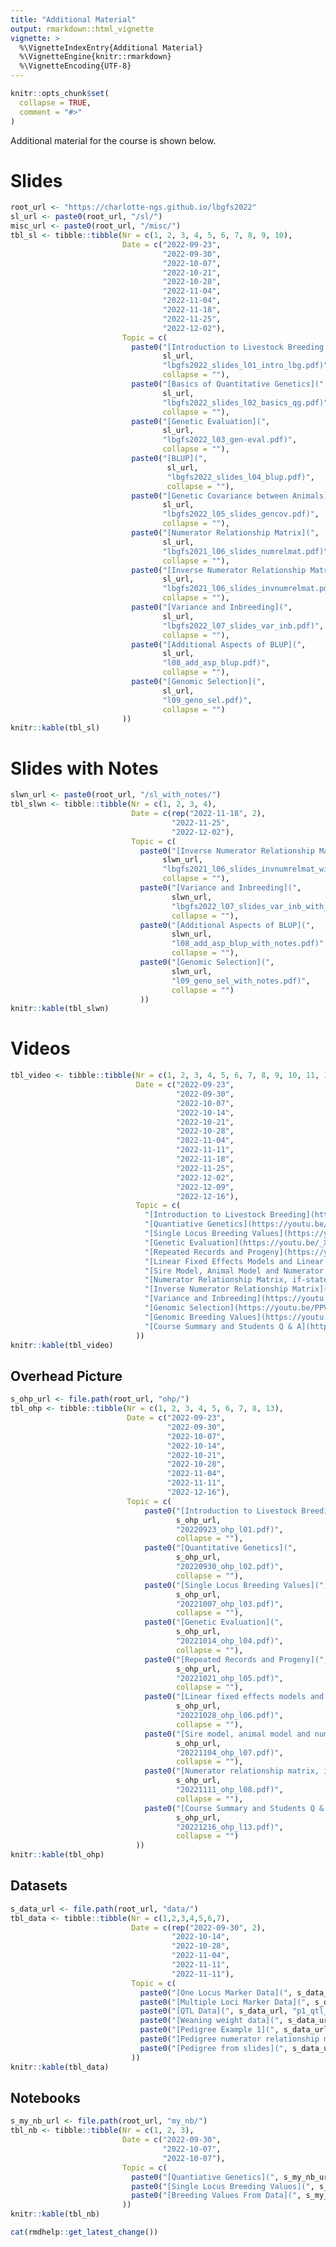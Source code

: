 ```yaml
---
title: "Additional Material"
output: rmarkdown::html_vignette
vignette: >
  %\VignetteIndexEntry{Additional Material}
  %\VignetteEngine{knitr::rmarkdown}
  %\VignetteEncoding{UTF-8}
---
```


```r
knitr::opts_chunk$set(
  collapse = TRUE,
  comment = "#>"
)
```

Additional material for the course is shown below.


# Slides

```r
root_url <- "https://charlotte-ngs.github.io/lbgfs2022" 
sl_url <- paste0(root_url, "/sl/")
misc_url <- paste0(root_url, "/misc/")
tbl_sl <- tibble::tibble(Nr = c(1, 2, 3, 4, 5, 6, 7, 8, 9, 10),
                         Date = c("2022-09-23",
                                  "2022-09-30",
                                  "2022-10-07",
                                  "2022-10-21",
                                  "2022-10-28",
                                  "2022-11-04",
                                  "2022-11-04",
                                  "2022-11-18",
                                  "2022-11-25",
                                  "2022-12-02"),
                         Topic = c(
                           paste0("[Introduction to Livestock Breeding and Genomics](", 
                                  sl_url, 
                                  "lbgfs2022_slides_l01_intro_lbg.pdf)", 
                                  collapse = ""),
                           paste0("[Basics of Quantitative Genetics](", 
                                  sl_url, 
                                  "lbgfs2022_slides_l02_basics_qg.pdf)", 
                                  collapse = ""),
                           paste0("[Genetic Evaluation](",
                                  sl_url,
                                  "lbgfs2022_l03_gen-eval.pdf)",
                                  collapse = ""),
                           paste0("[BLUP](",
                                   sl_url,
                                   "lbgfs2022_slides_l04_blup.pdf)",
                                   collapse = ""),
                           paste0("[Genetic Covariance between Animals](",
                                  sl_url,
                                  "lbgfs2022_l05_slides_gencov.pdf)",
                                  collapse = ""),
                           paste0("[Numerator Relationship Matrix](",
                                  sl_url,
                                  "lbgfs2021_l06_slides_numrelmat.pdf)",
                                  collapse = ""),
                           paste0("[Inverse Numerator Relationship Matrix](",
                                  sl_url,
                                  "lbgfs2021_l06_slides_invnumrelmat.pdf)",
                                  collapse = ""),
                           paste0("[Variance and Inbreeding](",
                                  sl_url,
                                  "lbgfs2022_l07_slides_var_inb.pdf)",
                                  collapse = ""),
                           paste0("[Additional Aspects of BLUP](",
                                  sl_url,
                                  "l08_add_asp_blup.pdf)",
                                  collapse = ""),
                           paste0("[Genomic Selection](",
                                  sl_url,
                                  "l09_geno_sel.pdf)",
                                  collapse = "")
                         ))
knitr::kable(tbl_sl)
```                         

# Slides with Notes

```r
slwn_url <- paste0(root_url, "/sl_with_notes/")
tbl_slwn <- tibble::tibble(Nr = c(1, 2, 3, 4),
                           Date = c(rep("2022-11-18", 2),
                                    "2022-11-25",
                                    "2022-12-02"),
                           Topic = c(
                             paste0("[Inverse Numerator Relationship Matrix](",
                                  slwn_url,
                                  "lbgfs2021_l06_slides_invnumrelmat_with_notes.pdf)",
                                  collapse = ""),
                             paste0("[Variance and Inbreeding](",
                                    slwn_url,
                                    "lbgfs2022_l07_slides_var_inb_with_notes.pdf)",
                                    collapse = ""),
                             paste0("[Additional Aspects of BLUP](",
                                    slwn_url,
                                    "l08_add_asp_blup_with_notes.pdf)",
                                    collapse = ""),
                             paste0("[Genomic Selection](",
                                    slwn_url,
                                    "l09_geno_sel_with_notes.pdf)",
                                    collapse = "")
                             ))
knitr::kable(tbl_slwn)
```


# Videos

```r
tbl_video <- tibble::tibble(Nr = c(1, 2, 3, 4, 5, 6, 7, 8, 9, 10, 11, 12, 13),
                            Date = c("2022-09-23",
                                     "2022-09-30",
                                     "2022-10-07",
                                     "2022-10-14",
                                     "2022-10-21",
                                     "2022-10-28",
                                     "2022-11-04",
                                     "2022-11-11",
                                     "2022-11-18",
                                     "2022-11-25",
                                     "2022-12-02",
                                     "2022-12-09",
                                     "2022-12-16"),
                            Topic = c(
                              "[Introduction to Livestock Breeding](https://youtu.be/tp09u8Z5lOM)",
                              "[Quantiative Genetics](https://youtu.be/wBj1ZwkMyR4)",
                              "[Single Locus Breeding Values](https://youtu.be/Ie6ozie2aWA)",
                              "[Genetic Evaluation](https://youtu.be/_X-asWKKRgM)",
                              "[Repeated Records and Progeny](https://youtu.be/_oCnakzpsB0)",
                              "[Linear Fixed Effects Models and Linear Mixed Effects Models](https://youtu.be/EFtJcn9XvTs)",
                              "[Sire Model, Animal Model and Numerator Relationship Matrix](https://youtu.be/sQvt-ZtYcgk)",
                              "[Numerator Relationship Matrix, if-statements and loops in R](https://youtu.be/3uKjJWs2IAI)",
                              "[Inverse Numerator Relationship Matrix](https://youtu.be/DguAfzDqPqc)",
                              "[Variance and Inbreeding](https://youtu.be/bXP_Y0gKOaA)",
                              "[Genomic Selection](https://youtu.be/PPVf_xHXqe4)",
                              "[Genomic Breeding Values](https://youtu.be/8bBVOsuZPO8)",
                              "[Course Summary and Students Q & A](https://youtu.be/oaCWohbTRl4)"
                            ))
knitr::kable(tbl_video)
```


## Overhead Picture

```r
s_ohp_url <- file.path(root_url, "ohp/")
tbl_ohp <- tibble::tibble(Nr = c(1, 2, 3, 4, 5, 6, 7, 8, 13),
                          Date = c("2022-09-23",
                                   "2022-09-30",
                                   "2022-10-07",
                                   "2022-10-14",
                                   "2022-10-21",
                                   "2022-10-28",
                                   "2022-11-04",
                                   "2022-11-11",
                                   "2022-12-16"),
                          Topic = c(
                              paste0("[Introduction to Livestock Breeding](", 
                                     s_ohp_url, 
                                     "20220923_ohp_l01.pdf)", 
                                     collapse = ""),
                              paste0("[Quantitative Genetics](", 
                                     s_ohp_url, 
                                     "20220930_ohp_l02.pdf)", 
                                     collapse = ""),
                              paste0("[Single Locus Breeding Values](", 
                                     s_ohp_url, 
                                     "20221007_ohp_l03.pdf)", 
                                     collapse = ""),
                              paste0("[Genetic Evaluation](", 
                                     s_ohp_url, 
                                     "20221014_ohp_l04.pdf)", 
                                     collapse = ""),
                              paste0("[Repeated Records and Progeny](", 
                                     s_ohp_url, 
                                     "20221021_ohp_l05.pdf)", 
                                     collapse = ""),
                              paste0("[Linear fixed effects models and linear mixed effects models](", 
                                     s_ohp_url, 
                                     "20221028_ohp_l06.pdf)", 
                                     collapse = ""),
                              paste0("[Sire model, animal model and numerator relationship matrix](", 
                                     s_ohp_url, 
                                     "20221104_ohp_l07.pdf)", 
                                     collapse = ""),
                              paste0("[Numerator relationship matrix, if-statements and loops in R](",
                                     s_ohp_url,
                                     "20221111_ohp_l08.pdf)",
                                     collapse = ""),
                              paste0("[Course Summary and Students Q & A](",
                                     s_ohp_url,
                                     "20221216_ohp_l13.pdf)",
                                     collapse = "")
                            ))
knitr::kable(tbl_ohp)
```


## Datasets

```r
s_data_url <- file.path(root_url, "data/")
tbl_data <- tibble::tibble(Nr = c(1,2,3,4,5,6,7),
                           Date = c(rep("2022-09-30", 2),
                                    "2022-10-14",
                                    "2022-10-28",
                                    "2022-11-04",
                                    "2022-11-11",
                                    "2022-11-11"),
                           Topic = c(
                             paste0("[One Locus Marker Data](", s_data_url, "p1_mrk_one_locus.csv)", collapse = ""),
                             paste0("[Multiple Loci Marker Data](", s_data_url, "p1_mrk_5_loci.csv)", collapse = ""),
                             paste0("[QTL Data](", s_data_url, "p1_qtl_1_loci.csv)", collapse = ""),
                             paste0("[Weaning weight data](", s_data_url, "beef_data_bc.csv)", collapse = ""),
                             paste0("[Pedigree Example 1](", s_data_url, "ped_ex1.csv)", collapse = ""),
                             paste0("[Pedigree numerator relationship matrix](", s_data_url, "ped_num_rel_mat.csv)", collapse = ""),
                             paste0("[Pedigree from slides](", s_data_url,"ped_sl_rel_mat.csv)", collapse = "")
                           ))
knitr::kable(tbl_data)
```


## Notebooks

```r
s_my_nb_url <- file.path(root_url, "my_nb/")
tbl_nb <- tibble::tibble(Nr = c(1, 2, 3),
                         Date = c("2022-09-30",
                                  "2022-10-07",
                                  "2022-10-07"),
                         Topic = c(
                           paste0("[Quantiative Genetics](", s_my_nb_url, "qg_data_demo.nb.html)", collapse = ""),
                           paste0("[Single Locus Breeding Values](", s_my_nb_url, "20221007_single_locus_bv.nb.html)", collapse = ""),
                           paste0("[Breeding Values From Data](", s_my_nb_url, "qg_estimate_bv.nb.html)", collapse = "")
                         ))
knitr::kable(tbl_nb)
```


```r
cat(rmdhelp::get_latest_change())
```

